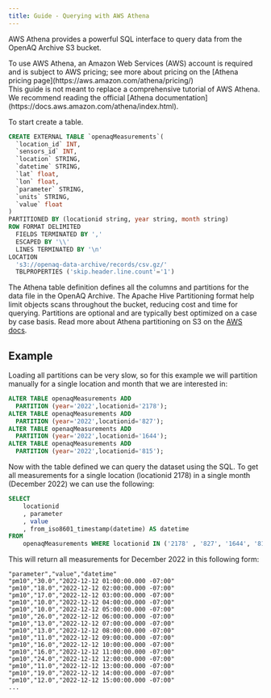 ```yaml
---
title: Guide - Querying with AWS Athena
---
```




AWS Athena provides a powerful SQL interface to query data from the OpenAQ
Archive S3 bucket. 

<Aside type="caution">To use AWS Athena, an Amazon Web Services (AWS) account is required and is
subject to AWS pricing; see more about pricing on the
[Athena pricing page](https://aws.amazon.com/athena/pricing/)
<Aside>

<Aside type="note">
This guide is not meant to replace a comprehensive tutorial of AWS Athena. We
recommend reading the official
[Athena documentation](https://docs.aws.amazon.com/athena/index.html).
<Aside>


To start create a table.

```sql
CREATE EXTERNAL TABLE `openaqMeasurements`(
  `location_id` INT,
  `sensors_id` INT,
  `location` STRING,
  `datetime` STRING,
  `lat` float,
  `lon` float,
  `parameter` STRING,
  `units` STRING,
  `value` float
)
PARTITIONED BY (locationid string, year string, month string)
ROW FORMAT DELIMITED
  FIELDS TERMINATED BY ','
  ESCAPED BY '\\'
  LINES TERMINATED BY '\n'
LOCATION
  's3://openaq-data-archive/records/csv.gz/'
  TBLPROPERTIES ('skip.header.line.count'='1')
```

The Athena table definition defines all the columns and partitions for the data file in the OpenAQ Archive.  The Apache Hive Partitioning format help limit objects scans throughout the bucket, reducing cost and time for querying. Partitions are optional and are typically best optimized on a case by case basis. Read more about Athena partitioning on S3 on the [AWS docs](https://docs.aws.amazon.com/athena/latest/ug/partitions.html).

## Example

Loading all partitions can be very slow, so for this example we will partition manually for a single location and month that we are interested in:

```sql
ALTER TABLE openaqMeasurements ADD
  PARTITION (year='2022',locationid='2178');
ALTER TABLE openaqMeasurements ADD
  PARTITION (year='2022',locationid='827');
ALTER TABLE openaqMeasurements ADD
  PARTITION (year='2022',locationid='1644');
ALTER TABLE openaqMeasurements ADD
  PARTITION (year='2022',locationid='815');
```

Now with the table defined we can query the dataset using the SQL. To get all measurements for a single location (locationid 2178) in a single month (December 2022) we can use the following:

```sql
SELECT 
    locationid
    , parameter
    , value
    , from_iso8601_timestamp(datetime) AS datetime 
FROM
    openaqMeasurements WHERE locationid IN ('2178' , '827', '1644', '815') AND year='2022'
```

This will return all measurements for December 2022 in this following form:

```csv
"parameter","value","datetime"
"pm10","30.0","2022-12-12 01:00:00.000 -07:00"
"pm10","18.0","2022-12-12 02:00:00.000 -07:00"
"pm10","17.0","2022-12-12 03:00:00.000 -07:00"
"pm10","10.0","2022-12-12 04:00:00.000 -07:00"
"pm10","10.0","2022-12-12 05:00:00.000 -07:00"
"pm10","26.0","2022-12-12 06:00:00.000 -07:00"
"pm10","13.0","2022-12-12 07:00:00.000 -07:00"
"pm10","13.0","2022-12-12 08:00:00.000 -07:00"
"pm10","11.0","2022-12-12 09:00:00.000 -07:00"
"pm10","16.0","2022-12-12 10:00:00.000 -07:00"
"pm10","16.0","2022-12-12 11:00:00.000 -07:00"
"pm10","24.0","2022-12-12 12:00:00.000 -07:00"
"pm10","11.0","2022-12-12 13:00:00.000 -07:00"
"pm10","19.0","2022-12-12 14:00:00.000 -07:00"
"pm10","12.0","2022-12-12 15:00:00.000 -07:00"
...
```